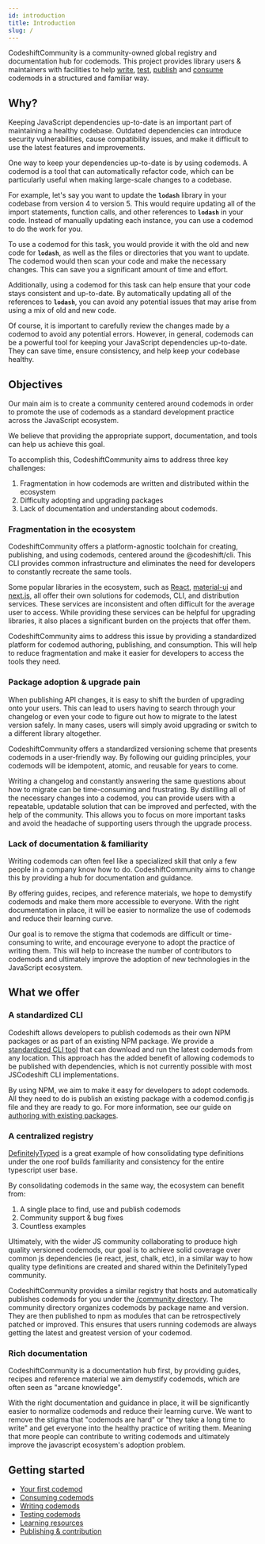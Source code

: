 ```yaml
---
id: introduction
title: Introduction
slug: /
---
```


CodeshiftCommunity is a community-owned global registry and documentation hub for codemods.
This project provides library users & maintainers with facilities to help [write](authoring), [test](testing), [publish](contribution) and [consume](consuming) codemods in a structured and familiar way.

## Why?

Keeping JavaScript dependencies up-to-date is an important part of maintaining a healthy codebase. Outdated dependencies can introduce security vulnerabilities, cause compatibility issues, and make it difficult to use the latest features and improvements.

One way to keep your dependencies up-to-date is by using codemods. A codemod is a tool that can automatically refactor code, which can be particularly useful when making large-scale changes to a codebase.

For example, let's say you want to update the **`lodash`** library in your codebase from version 4 to version 5. This would require updating all of the import statements, function calls, and other references to **`lodash`** in your code. Instead of manually updating each instance, you can use a codemod to do the work for you.

To use a codemod for this task, you would provide it with the old and new code for **`lodash`**, as well as the files or directories that you want to update. The codemod would then scan your code and make the necessary changes. This can save you a significant amount of time and effort.

Additionally, using a codemod for this task can help ensure that your code stays consistent and up-to-date. By automatically updating all of the references to **`lodash`**, you can avoid any potential issues that may arise from using a mix of old and new code.

Of course, it is important to carefully review the changes made by a codemod to avoid any potential errors. However, in general, codemods can be a powerful tool for keeping your JavaScript dependencies up-to-date. They can save time, ensure consistency, and help keep your codebase healthy.

## Objectives

Our main aim is to create a community centered around codemods in order to promote the use of codemods as a standard development practice across the JavaScript ecosystem.

We believe that providing the appropriate support, documentation, and tools can help us achieve this goal.

To accomplish this, CodeshiftCommunity aims to address three key challenges:

1. Fragmentation in how codemods are written and distributed within the ecosystem
1. Difficulty adopting and upgrading packages
1. Lack of documentation and understanding about codemods.

### Fragmentation in the ecosystem

CodeshiftCommunity offers a platform-agnostic toolchain for creating, publishing, and using codemods, centered around the @codeshift/cli. This CLI provides common infrastructure and eliminates the need for developers to constantly recreate the same tools.

Some popular libraries in the ecosystem, such as [React](https://github.com/reactjs/react-codemod), [material-ui](https://github.com/mui-org/material-ui/tree/master/packages/material-ui-codemod) and [next.js](https://nextjs.org/docs/advanced-features/codemods), all offer their own solutions for codemods, CLI, and distribution services. These services are inconsistent and often difficult for the average user to access. While providing these services can be helpful for upgrading libraries, it also places a significant burden on the projects that offer them.

CodeshiftCommunity aims to address this issue by providing a standardized platform for codemod authoring, publishing, and consumption. This will help to reduce fragmentation and make it easier for developers to access the tools they need.

### Package adoption & upgrade pain

When publishing API changes, it is easy to shift the burden of upgrading onto your users. This can lead to users having to search through your changelog or even your code to figure out how to migrate to the latest version safely. In many cases, users will simply avoid upgrading or switch to a different library altogether.

CodeshiftCommunity offers a standardized versioning scheme that presents codemods in a user-friendly way. By following our guiding principles, your codemods will be idempotent, atomic, and reusable for years to come.

Writing a changelog and constantly answering the same questions about how to migrate can be time-consuming and frustrating. By distilling all of the necessary changes into a codemod, you can provide users with a repeatable, updatable solution that can be improved and perfected, with the help of the community. This allows you to focus on more important tasks and avoid the headache of supporting users through the upgrade process.

### Lack of documentation & familiarity

Writing codemods can often feel like a specialized skill that only a few people in a company know how to do. CodeshiftCommunity aims to change this by providing a hub for documentation and guidance.

By offering guides, recipes, and reference materials, we hope to demystify codemods and make them more accessible to everyone. With the right documentation in place, it will be easier to normalize the use of codemods and reduce their learning curve.

Our goal is to remove the stigma that codemods are difficult or time-consuming to write, and encourage everyone to adopt the practice of writing them. This will help to increase the number of contributors to codemods and ultimately improve the adoption of new technologies in the JavaScript ecosystem.

## What we offer

### A standardized CLI

Codeshift allows developers to publish codemods as their own NPM packages or as part of an existing NPM package. We provide a [standardized CLI tool](cli) that can download and run the latest codemods from any location. This approach has the added benefit of allowing codemods to be published with dependencies, which is not currently possible with most JSCodeshift CLI implementations.

By using NPM, we aim to make it easy for developers to adopt codemods. All they need to do is publish an existing package with a codemod.config.js file and they are ready to go. For more information, see our guide on [authoring with existing packages](authoring#2-add-codeshift-to-an-existing-package).

### A centralized registry

[DefinitelyTyped](https://github.com/DefinitelyTyped/DefinitelyTyped) is a great example of how consolidating type definitions under the one roof builds familiarity and consistency for the entire typescript user base.

By consolidating codemods in the same way, the ecosystem can benefit from:

1. A single place to find, use and publish codemods
2. Community support & bug fixes
3. Countless examples

Ultimately, with the wider JS community collaborating to produce high quality versioned codemods, our goal is to achieve solid coverage over common js dependencies (ie react, jest, chalk, etc), in a similar way to how quality type definitions are created and shared within the DefinitelyTyped community.

CodeshiftCommunity provides a similar registry that hosts and automatically publishes codemods for you under the [/community directory](https://github.com/CodeshiftCommunity/CodeshiftCommunity/tree/main/community).
The community directory organizes codemods by package name and version. They are then published to npm as modules that can be retrospectively patched or improved.
This ensures that users running codemods are always getting the latest and greatest version of your codemod.

### Rich documentation

CodeshiftCommunity is a documentation hub first, by providing guides, recipes and reference material we aim demystify codemods, which are often seen as "arcane knowledge".

With the right documentation and guidance in place, it will be significantly easier to normalize codemods and reduce their learning curve.
We want to remove the stigma that "codemods are hard" or "they take a long time to write" and get everyone into the healthy practice of writing them.
Meaning that more people can contribute to writing codemods and ultimately improve the javascript ecosystem's adoption problem.

## Getting started

- [Your first codemod](/docs/your-first-codemod)
- [Consuming codemods](consuming)
- [Writing codemods](authoring)
- [Testing codemods](testing)
- [Learning resources](your-first-codemod)
- [Publishing & contribution](contribution)
